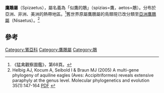 {{Automatic taxobox
| name = 鷹鵰屬
| image = Black_Hawk-Eagle.jpg
| image_caption = [[黑鷹鵰|黑鷹鵰]]
| taxon = Spizaetus
| authority = [[Louis_Jean_Pierre_Vieillot|Louis Jean Pierre Vieillot]], 1816
| subdivision_ranks = [[物種|物種]]
| subdivision = 
*''[[黑栗雕|黑栗雕]]''
*''[[黑白鷹鵰|黑白鷹鵰]]''
*''[[Spizaetus_ornatus|Spizaetus ornatus]]''
*''[[Spizaetus_tyrannus|Spizaetus tyrannus]]''
| synonyms =
''Spizastur'' <small>[[René-Primevère_Lesson|René-Primevère Lesson]], 1839</small>{{Verify source|date=September 2008}}<!-- HBW has "G.R.Gray 1841" --><br>
''Oroaetus'' <small>[[Des_Murs|Des Murs]], 1845</small>
}}

'''鷹鵰屬'''（Spizaetus），屬名義為「似鷹的鵰」（spizias=鷹，aetos=鵰）。分布於亞洲、非洲、美洲的熱帶地區。<ref>《猛禽觀察圖鑑》，第68頁。</ref>舊世界原屬鷹鵰屬的鳥類現已改分類至[[亞洲鷹鵰屬|亞洲鷹鵰屬]]（Nisaetus）。<ref>Helbig AJ, Kocum A, Seibold I & Braun MJ (2005) A multi-gene phylogeny of aquiline eagles (Aves: Accipitriformes) reveals extensive paraphyly at the genus level. Molecular phylogenetics and evolution  35(1):147-164 [http://www.vogelwarte.uni-greifswald.de/pdf/Aquiline_Eagles.pdf PDF] {{Wayback|url=http://www.vogelwarte.uni-greifswald.de/pdf/Aquiline_Eagles.pdf |date=20141106001801 }}</ref>

==參考==
{{reflist}}
{{Taxonbar|from=Q254660}}

[[Category:鵟亞科|Category:鵟亞科]]
[[Category:鷹鵰屬|Category:鷹鵰屬]]
[[Category:鵰|Category:鵰]]